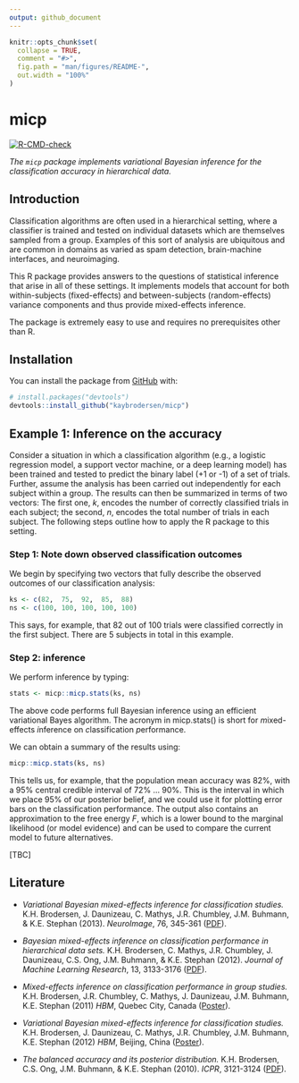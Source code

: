 ```yaml
---
output: github_document
---
```


<!-- README.md is generated from README.Rmd. Please edit that file -->

```r
knitr::opts_chunk$set(
  collapse = TRUE,
  comment = "#>",
  fig.path = "man/figures/README-",
  out.width = "100%"
)
```

# micp

<!-- badges: start -->
  [![R-CMD-check](https://github.com/kaybrodersen/micp/workflows/R-CMD-check/badge.svg)](https://github.com/kaybrodersen/micp/actions)
<!-- badges: end -->

*The `micp` package implements variational Bayesian inference for the classification accuracy in hierarchical data.*

## Introduction

Classification algorithms are often used in a hierarchical setting, where a classifier is trained and tested on individual datasets which are themselves sampled from a group. Examples of this sort of analysis are ubiquitous and are common in domains as varied as spam detection, brain-machine interfaces, and neuroimaging.

This R package provides answers to the questions of statistical inference that arise in all of these settings. It implements models that account for both within-subjects (fixed-effects) and between-subjects (random-effects) variance components and thus provide mixed-effects inference.

The package is extremely easy to use and requires no prerequisites other than R.

## Installation

You can install the package from [GitHub](https://github.com/) with:

```r
# install.packages("devtools")
devtools::install_github("kaybrodersen/micp")
```

## Example 1: Inference on the accuracy

Consider a situation in which a classification algorithm (e.g., a logistic regression model, a support vector machine, or a deep learning model) has been trained and tested to predict the binary label (+1 or -1) of a set of trials. Further, assume the analysis has been carried out independently for each subject within a group. The results can then be summarized in terms of two vectors: The first one, _k_, encodes the number of correctly classified trials in each subject; the second, _n_, encodes the total number of trials in each subject. The following steps outline how to apply the R package to this setting.

### Step 1: Note down observed classification outcomes

We begin by specifying two vectors that fully describe the observed outcomes of our classification analysis:

```r
ks <- c(82,  75,  92,  85,  88)
ns <- c(100, 100, 100, 100, 100)
```

This says, for example, that 82 out of 100 trials were classified correctly in the first subject. There are 5 subjects in total in this example.

### Step 2: inference

We perform inference by typing:

```r
stats <- micp::micp.stats(ks, ns)
```

The above code performs full Bayesian inference using an efficient variational Bayes algorithm. The acronym in micp.stats() is short for *m*ixed-effects *i*nference on *c*lassification *p*erformance.

We can obtain a summary of the results using:

```r
micp::micp.stats(ks, ns)
```

This tells us, for example, that the population mean accuracy was 82%, with a 95% central credible interval of 72% … 90%. This is the interval in which we place 95% of our posterior belief, and we could use it for plotting error bars on the classification performance. The output also contains an approximation to the free energy $F$, which is a lower bound to the marginal likelihood (or model evidence) and can be used to compare the current model to future alternatives.

[TBC]

## Literature

* *Variational Bayesian mixed-effects inference for classification studies.* K.H. Brodersen, J. Daunizeau, C. Mathys, J.R. Chumbley, J.M. Buhmann, & K.E. Stephan (2013). _NeuroImage_, 76, 345-361 ([PDF](https://kaybrodersen.github.io/publications/Brodersen_2013_NeuroImage.pdf)).

* *Bayesian mixed-effects inference on classification performance in hierarchical data sets.* K.H. Brodersen, C. Mathys, J.R. Chumbley, J. Daunizeau, C.S. Ong, J.M. Buhmann, & K.E. Stephan (2012). _Journal of Machine Learning Research_, 13, 3133-3176 ([PDF](https://kaybrodersen.github.io/publications/Brodersen_2012_JMLR.pdf)).

* *Mixed-effects inference on classification performance in group studies.*
K.H. Brodersen, J.R. Chumbley, C. Mathys, J. Daunizeau, J.M. Buhmann, K.E. Stephan (2011)
_HBM_, Quebec City, Canada ([Poster](https://kaybrodersen.github.io/publications/Brodersen_2011d_HBM.pdf)).

* *Variational Bayesian mixed-effects inference for classification studies.*
K.H. Brodersen, J. Daunizeau, C. Mathys, J.R. Chumbley, J.M. Buhmann, K.E. Stephan (2012)
_HBM_, Beijing, China ([Poster](https://kaybrodersen.github.io/publications/Brodersen_2012b_HBM.pdf)).

* *The balanced accuracy and its posterior distribution.* K.H. Brodersen, C.S. Ong, J.M. Buhmann, & K.E. Stephan (2010). _ICPR_, 3121-3124 ([PDF](https://kaybrodersen.github.io/publications/Brodersen_2010b_ICPR.pdf)).
